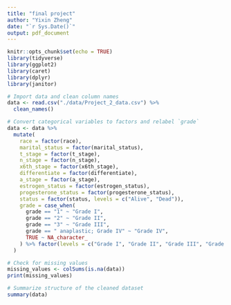 ```yaml
---
title: "final project"
author: "Yixin Zheng"
date: "`r Sys.Date()`"
output: pdf_document
---
```


```r
knitr::opts_chunk$set(echo = TRUE)
library(tidyverse)
library(ggplot2)
library(caret) 
library(dplyr)
library(janitor)
```
```r
# Import data and clean column names
data <- read.csv("./data/Project_2_data.csv") %>% 
  clean_names()

# Convert categorical variables to factors and relabel `grade`
data <- data %>%
  mutate(
    race = factor(race),
    marital_status = factor(marital_status),
    t_stage = factor(t_stage),
    n_stage = factor(n_stage),
    x6th_stage = factor(x6th_stage),
    differentiate = factor(differentiate),
    a_stage = factor(a_stage),
    estrogen_status = factor(estrogen_status),
    progesterone_status = factor(progesterone_status),
    status = factor(status, levels = c("Alive", "Dead")),
    grade = case_when(
      grade == "1" ~ "Grade I",
      grade == "2" ~ "Grade II",
      grade == "3" ~ "Grade III",
      grade == " anaplastic; Grade IV" ~ "Grade IV",
      TRUE ~ NA_character_
    ) %>% factor(levels = c("Grade I", "Grade II", "Grade III", "Grade IV"))  # To factor
  )

# Check for missing values
missing_values <- colSums(is.na(data))
print(missing_values)

# Summarize structure of the cleaned dataset
summary(data)
```
